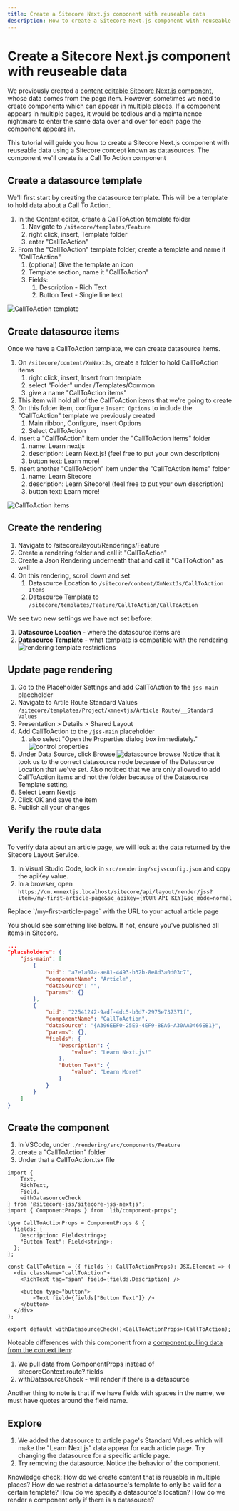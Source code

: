 ```yaml
---
title: Create a Sitecore Next.js component with reuseable data
description: How to create a Sitecore Next.js component with reuseable data using datasource
---
```


# Create a Sitecore Next.js component with reuseable data
We previously created a [content editable Sitecore Next.js component](/build/sitecore-nextjs-component-content-editable), whose data comes from the page item.
However, sometimes we need to create components which can appear in multiple places. If a component appears in multiple pages, it would be tedious and a maintainence
nightmare to enter the same data over and over for each page the component appears in.

This tutorial will guide you how to create a Sitecore Next.js component with reuseable data using a Sitecore concept known as datasources. The component we'll create
is a Call To Action component

## Create a datasource template
We'll first start by creating the datasource template. This will be a template to hold data about a Call To Action.

1. In the Content editor, create a CallToAction template folder
    1.  Navigate to `/sitecore/templates/Feature`
    1. right click, insert, Template folder
    1. enter "CallToAction"
1. From the "CallToAction" template folder, create a template and name it "CallToAction"
    1. (optional) Give the template an icon
    1. Template section, name it "CallToAction"
    1. Fields:
        1. Description - Rich Text
        1. Button Text - Single line text

![CallToAction template](../../public/images/sitecore/cta-template.png)

## Create datasource items
Once we have a CallToAction template, we can create datasource items.

1. On `/sitecore/content/XmNextJs`, create a folder to hold CallToAction items
    1. right click, insert, Insert from template
    1. select "Folder" under /Templates/Common
    1. give a name "CallToAction items"
1. This item will hold all of the CallToAction items that we're going to create
1. On this folder item, configure `Insert Options` to include the "CallToAction" template we previously created
    1. Main ribbon, Configure, Insert Options
    1. Select CallToAction
1. Insert a "CallToAction" item under the "CallToAction items" folder
    1. name: Learn nextjs
    1. description: Learn Next.js! (feel free to put your own description)
    1. button text: Learn more!
1. Insert another "CallToAction" item under the "CallToAction items" folder
    1. name: Learn Sitecore
    1. description: Learn Sitecore! (feel free to put your own description)
    1. button text: Learn more!

![CallToAction items](../../public/images/sitecore/cta-items.png)

## Create the rendering
1. Navigate to /sitecore/layout/Renderings/Feature
1. Create a rendering folder and call it "CallToAction"
1. Create a Json Rendering underneath that and call it "CallToAction" as well
1. On this rendering, scroll down and set
    1. Datasource Location to `/sitecore/content/XmNextJs/CallToAction Items`
    1. Datasource Template to `/sitecore/templates/Feature/CallToAction/CallToAction`

We see two new settings we have not set before:  
1. **Datasource Location** - where the datasource items are  
1. **Datasource Template** - what template is compatible with the rendering  
![rendering template restrictions](../../public/images/sitecore/rendering-template-restrictions.png)

## Update page rendering
1. Go to the Placeholder Settings and add CallToAction to the `jss-main` placeholder
1. Navigate to Artile Route Standard Values  
`/sitecore/templates/Project/xmnextjs/Article Route/__Standard Values`
1. Presentation > Details > Shared Layout
1. Add CallToAction to the `/jss-main` placeholder
    1. also select "Open the Properties dialog box immediately." 
![control properties](../../public/images/sitecore/control-properties.png)
1. Under Data Source, click Browse
![datasource browse](../../public/images/sitecore/datasource-browse.png)
Notice that it took us to the correct datasource node because of the Datasource Location that we've set. Also noticed that we are only allowed
to add CallToAction items and not the folder because of the Datasource Template setting.
1. Select Learn Nextjs
1. Click OK and save the item
1. Publish all your changes

## Verify the route data
To verify data about an article page, we will look at the data returned by the Sitecore Layout Service. 
1. In Visual Studio Code, look in `src/rendering/scjssconfig.json` and copy the apiKey value.
1. In a browser, open `https://cm.xmnextjs.localhost/sitecore/api/layout/render/jss?item=/my-first-article-page&sc_apikey={YOUR API KEY}&sc_mode=normal`
<Callout type="warning">
    Replace `/my-first-article-page` with the URL to your actual article page
</Callout>

You should see something like below. If not, ensure you've published all items in Sitecore.

```json {15-22}
...
"placeholders": {
    "jss-main": [
        {
            "uid": "a7e1a07a-ae81-4493-b32b-8e8d3a0d03c7",
            "componentName": "Article",
            "dataSource": "",
            "params": {}
        },
        {
            "uid": "22541242-9adf-4dc5-b3d7-2975e737371f",
            "componentName": "CallToAction",
            "dataSource": "{A396EEF0-25E9-4EF9-8EA6-A30AA0466EB1}",
            "params": {},
            "fields": {
                "Description": {
                    "value": "Learn Next.js!"
                },
                "Button Text": {
                    "value": "Learn More!"
                }
            }
        }
    ]
}
```

## Create the component

1. In VSCode, under `./rendering/src/components/Feature`
1. create a "CallToAction" folder
1. Under that a CallToAction.tsx file

```tsx filename="CallToAction.tsx" showLineNumbers
import {
    Text,
    RichText,
    Field,
    withDatasourceCheck
} from '@sitecore-jss/sitecore-jss-nextjs';
import { ComponentProps } from 'lib/component-props';

type CallToActionProps = ComponentProps & {
  fields: {
    Description: Field<string>;
    "Button Text": Field<string>;
  };
};

const CallToAction = ({ fields }: CallToActionProps): JSX.Element => (
  <div className="callToAction">
    <RichText tag="span" field={fields.Description} />

    <button type="button">
        <Text field={fields["Button Text"]} />
    </button>
  </div>
);

export default withDatasourceCheck()<CallToActionProps>(CallToAction);
```

Noteable differences with this component from a [component pulling data from the context item](/build/sitecore-nextjs-component-content-editable#update-component):
1. We pull data from ComponentProps instead of sitecoreContext.route?.fields
1. withDatasourceCheck - will render if there is a datasource  

Another thing to note is that if we have fields with spaces in the name, we must have quotes around the field name.

## Explore
1. We added the datasource to article page's Standard Values which will make the "Learn Next.js" data appear for each article page.  Try changing
the datasource for a specific article page.
1. Try removing the datasource.  Notice the behavior of the component.

<Callout>
    Knowledge check:  
    How do we create content that is reusable in multiple places?  
    How do we restrict a datasource's template to only be valid for a certain template?  
    How do we specify a datasource's location?  
    How do we render a component only if there is a datasource?
</Callout>
